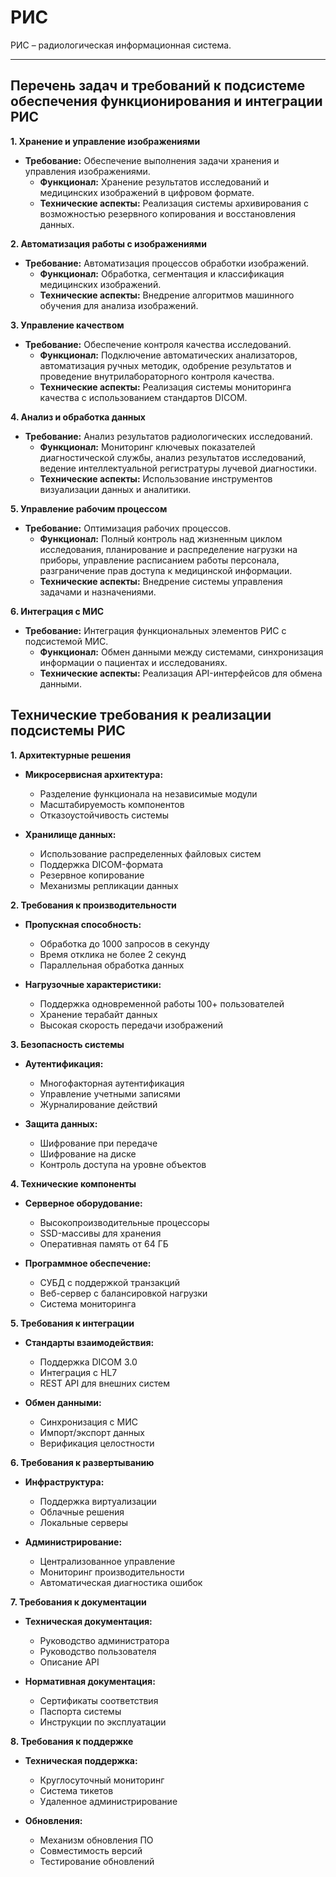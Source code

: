# РИС

РИС – радиологическая информационная система.

---

## Перечень задач и требований к подсистеме обеспечения функционирования и интеграции РИС

**1. Хранение и управление изображениями**

* **Требование:** Обеспечение выполнения задачи хранения и управления изображениями.
  - **Функционал:** Хранение результатов исследований и медицинских изображений в цифровом формате.
  - **Технические аспекты:** Реализация системы архивирования с возможностью резервного копирования и восстановления данных.

**2. Автоматизация работы с изображениями**

* **Требование:** Автоматизация процессов обработки изображений.
  - **Функционал:** Обработка, сегментация и классификация медицинских изображений.
  - **Технические аспекты:** Внедрение алгоритмов машинного обучения для анализа изображений.

**3. Управление качеством**

* **Требование:** Обеспечение контроля качества исследований.
  - **Функционал:** Подключение автоматических анализаторов, автоматизация ручных методик, одобрение результатов и проведение внутрилабораторного контроля качества.
  - **Технические аспекты:** Реализация системы мониторинга качества с использованием стандартов DICOM.

**4. Анализ и обработка данных**

* **Требование:** Анализ результатов радиологических исследований.
  - **Функционал:** Мониторинг ключевых показателей диагностической службы, анализ результатов исследований, ведение интеллектуальной регистратуры лучевой диагностики.
  - **Технические аспекты:** Использование инструментов визуализации данных и аналитики.

**5. Управление рабочим процессом**

* **Требование:** Оптимизация рабочих процессов.
  - **Функционал:** Полный контроль над жизненным циклом исследования, планирование и распределение нагрузки на приборы, управление расписанием работы персонала, разграничение прав доступа к медицинской информации.
  - **Технические аспекты:** Внедрение системы управления задачами и назначениями.

**6. Интеграция с МИС**

* **Требование:** Интеграция функциональных элементов РИС с подсистемой МИС.
  - **Функционал:** Обмен данными между системами, синхронизация информации о пациентах и исследованиях.
  - **Технические аспекты:** Реализация API-интерфейсов для обмена данными.

## Технические требования к реализации подсистемы РИС

**1. Архитектурные решения**

* **Микросервисная архитектура:**
  * Разделение функционала на независимые модули
  * Масштабируемость компонентов
  * Отказоустойчивость системы

* **Хранилище данных:**
  * Использование распределенных файловых систем
  * Поддержка DICOM-формата
  * Резервное копирование
  * Механизмы репликации данных

**2. Требования к производительности**

* **Пропускная способность:**
  * Обработка до 1000 запросов в секунду
  * Время отклика не более 2 секунд
  * Параллельная обработка данных

* **Нагрузочные характеристики:**
  * Поддержка одновременной работы 100+ пользователей
  * Хранение терабайт данных
  * Высокая скорость передачи изображений

**3. Безопасность системы**

* **Аутентификация:**
  * Многофакторная аутентификация
  * Управление учетными записями
  * Журналирование действий

* **Защита данных:**
  * Шифрование при передаче
  * Шифрование на диске
  * Контроль доступа на уровне объектов

**4. Технические компоненты**

* **Серверное оборудование:**
  * Высокопроизводительные процессоры
  * SSD-массивы для хранения
  * Оперативная память от 64 ГБ

* **Программное обеспечение:**
  * СУБД с поддержкой транзакций
  * Веб-сервер с балансировкой нагрузки
  * Система мониторинга

**5. Требования к интеграции**

* **Стандарты взаимодействия:**
  * Поддержка DICOM 3.0
  * Интеграция с HL7
  * REST API для внешних систем

* **Обмен данными:**
  * Синхронизация с МИС
  * Импорт/экспорт данных
  * Верификация целостности

**6. Требования к развертыванию**

* **Инфраструктура:**
  * Поддержка виртуализации
  * Облачные решения
  * Локальные серверы

* **Администрирование:**
  * Централизованное управление
  * Мониторинг производительности
  * Автоматическая диагностика ошибок

**7. Требования к документации**

* **Техническая документация:**
  * Руководство администратора
  * Руководство пользователя
  * Описание API

* **Нормативная документация:**
  * Сертификаты соответствия
  * Паспорта системы
  * Инструкции по эксплуатации

**8. Требования к поддержке**

* **Техническая поддержка:**
  * Круглосуточный мониторинг
  * Система тикетов
  * Удаленное администрирование

* **Обновления:**
  * Механизм обновления ПО
  * Совместимость версий
  * Тестирование обновлений
